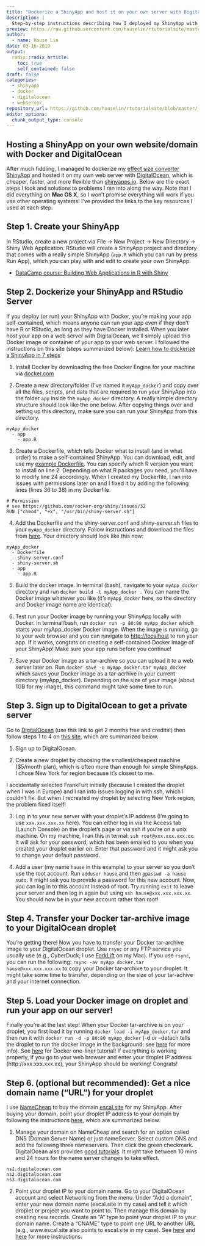 ```yaml
---
title: "Dockerize a ShinyApp and host it on your own server with DigitalOcean"
description: |
  Step-by-step instructions describing how I deployed my ShinyApp with Docker and hosted it on a web server with DigitalOcean (using Mac OS X).
preview: https://raw.githubusercontent.com/hauselin/rtutorialsite/master/docs/attachments/dockerShinyDigitalOcean.jpg
author:
  - name: Hause Lin
date: 03-16-2019
output:
  radix::radix_article:
    toc: true
    self_contained: false
draft: false
categories: 
  - shinyapp
  - docker
  - digitalocean
  - webserver
repository_url: https://github.com/hauselin/rtutorialsite/blob/master/_posts/2019-03-17-dockerize-a-shinyapp-and-host-it-on-your-own-server-with-digitalocean/dockerize-a-shinyapp-and-host-it-on-your-own-server-with-digitalocean.Rmd
editor_options: 
  chunk_output_type: console
---
```


## Hosting a ShinyApp on your own website/domain with Docker and DigitalOcean

After much fiddling, I managed to dockerize my [effect size converter ShinyApp](http://escal.site/) and hosted it on my own web server with [DigitalOcean](https://m.do.co/c/a32d79a17aa9), which is cheaper, faster, and more flexible than [shinyapps.io](http://shinyapps.io/). Below are the exact steps I took and solutions to problems I ran into along the way. Note that I did everything on **Mac OS X**, so I won't promise everything will work if you use other operating systems! I've provided the links to the key resources I used at each step. 

## Step 1. Create your ShinyApp

In RStudio, create a new project via File -> New Project -> New Directory -> Shiny Web Application. RStudio will create a ShinyApp project and directory that comes with a really simple ShinyApp (`app.R` which you can run by press Run App), which you can play with and edit to create your own ShinyApp. 

* [DataCamp course: Building Web Applications in R with Shiny](https://www.datacamp.com/tracks/shiny-fundamentals-with-r)

## Step 2. Dockerize your ShinyApp and RStudio Server

If you deploy (or run) your ShinyApp with Docker, you're making your app self-contained, which means anyone can run your app even if they don't have R or RStudio, as long as they have Docker installed. When you later host your app on a web server with DigitalOcean, we'll simply upload this Docker image or container of your app to your web server. I followed the instructions on this site (steps summarized below): [Learn how to dockerize a ShinyApp in 7 steps](https://www.bjoern-hartmann.de/post/learn-how-to-dockerize-a-shinyapp-in-7-steps/)

1. Install Docker by downloading the free Docker Engine for your machine via [docker.com](http://docker.com)

2. Create a new directory/folder (I've named it `myApp_docker`) and copy over all the files, scripts, and data that are required to run your ShinyApp into the folder `app` inside the `myApp_docker` directory. A really simple directory structure should look like the one below. After copying things over and setting up this directory, make sure you can run your ShinyApp from this directory. 

```
myApp_docker
  - app
    - app.R
```

3. Create a Dockerfile, which tells Docker what to install (and in what order) to make a self-contained ShinyApp. You can download, edit, and use my [example Dockerfile](https://raw.githubusercontent.com/hauselin/rtutorialsite/master/docs/attachments/Dockerfile). You can specify which R version you want to install on line 2. Depending on what R packages you need, you'll have to modify line 24 accordingly. When I created my Dockerfile, I ran into issues with permissions later on and I fixed it by adding the following lines (lines 36 to 38) in my Dockerfile.

```
# Permission
# see https://github.com/rocker-org/shiny/issues/32
RUN ["chmod", "+x", "/usr/bin/shiny-server.sh"]
```

4. Add the Dockerfile and the shiny-server.conf and shiny-server.sh files to your `myApp_docker` directory. Follow instructions and download the files from [here](https://www.bjoern-hartmann.de/post/learn-how-to-dockerize-a-shinyapp-in-7-steps/#step-4-add-configuration-files-for-your-shinyapp). Your directory should look like this now:

```
myApp_docker
  - Dockerfile
  - shiny-server.conf
  - shiny-server.sh
  - app
    - app.R
```

5. Build the docker image. In terminal (bash), navigate to your `myApp_docker` directory and run `docker build -t myApp_docker .` You can name the Docker image whatever you like (it's `myApp_docker` here, so the directory and Docker image name are identical).

6. Test run your Docker image by running your ShinyApp locally with Docker. In terminal/bash, run `docker run -p 80:80 myApp_docker` which starts your myApp_docker Docker image. When the image is running, go to your web browser and you can navigate to [http://localhost](http://localhost) to run your app. If it works, congrats on creating a self-contained Docker image of your ShinyApp! Make sure your app runs before you continue!

7. Save your Docker image as a tar-archive so you can upload it to a web server later on. Run `docker save -o myApp_docker.tar myApp_docker` which saves your Docker image as a tar-acrhive in your current directory (myApp_docker). Depending on the size of your image (about 1GB for my image), this command might take some time to run.

## Step 3. Sign up to DigitalOcean to get a private server

Go to [DigitalOcean](https://m.do.co/c/a32d79a17aa9) (use this link to get 2 months free and credits!) then follow steps 1 to 4 on [this site](https://deanattali.com/2015/05/09/setup-rstudio-shiny-server-digital-ocean/), which are summarized below. 

1. Sign up to DigitalOcean.

2. Create a new droplet by choosing the smallest/cheapest machine ($5/month plan), which is often more than enough for simple ShinyApps. I chose New York for region because it's closest to me.

<aside>
I accidentally selected FrankFurt initially (because I created the droplet when I was in Europe) and I ran into issues logging in with ssh, which I couldn't fix. But when I recreated my droplet by selecting New York region, the problem fixed itself!
</aside>

3. Log in to your new server with your droplet's IP address (I'm going to use `xxx.xxx.xxx.xx` here). You can either log in via the Access tab (Launch Console) on the droplet's page or via ssh if you're on a unix machine. On my machine, I ran this in termal: `ssh root@xxx.xxx.xxx.xx`. It will ask for your password, which has been emailed to you when you created your droplet earlier on. Enter that password and it might ask you to change your default password. 

4. Add a user (my name `hause` in this example) to your server so you don't use the root account. Run `adduser hause` and then `gpasswd -a hause sudo`. It might ask you to provide a password for this new account. Now, you can log in to this account instead of root. Try running `exit` to leave your server and then log in again but using `ssh hause@xxx.xxx.xxx.xx`. You should now be in your new account rather than root!

## Step 4. Transfer your Docker tar-archive image to your DigitalOcean droplet

You're getting there! Now you have to transfer your Docker tar-archive image to your DigitalOcean droplet. Use `rsync` or any FTP service you usually use (e.g., CyberDuck; I use [ForkLift](https://binarynights.com/) on my Mac). If you use `rsync`, you can run the following: `rsync -av myApp_docker.tar hause@xxx.xxx.xxx.xx` to copy your Docker tar-archive to your droplet. It might take some time to transfer, depending on the size of your tar-achive and your internet connection.

## Step 5. Load your Docker image on droplet and run your app on our server!

Finally you're at the last step! When your Docker tar-archive is on your droplet, you first load it by running `docker load -i myApp_docker.tar` and then run it with `docker run -d -p 80:80 myApp_docker` (-d or --detach tells the droplet to run the docker image in the background; see [here](http://networkstatic.net/running-docker-machine-on-digital-ocean/) for more info). See [here](http://networkstatic.net/docker-one-liners/) for Docker one-liner tutorial! If everything is working properly, if you go to your web browser and enter your droplet IP address (http://xxx.xxx.xxx.xx), your ShinyApp should be working! Congrats!

## Step 6. (optional but recommended): Get a nice domain name ("URL") for your droplet

I use [NameCheap](http://namecheap.com/) to buy the domain [escal.site](escal.site) for my ShinyApp. After buying your domain, point your droplet IP address to your domain by following the instructions [here](https://www.howlthemes.com/point-domain-name-digitalocean-droplet/), which are summarized below.

1. Manage your domain on NameCheap and search for an option called DNS (Domain Server Name) or just nameServer. Select custom DNS and add the following three nameservers. Then click the green checkmark. DigitalOcean also provides [good tutorials](https://www.digitalocean.com/community/tutorials/how-to-point-to-digitalocean-nameservers-from-common-domain-registrars#registrar-namecheap). It might take between 10 mins and 24 hours for the name server changes to take effect. 

```
ns1.digitalocean.com
ns2.digitalocean.com
ns3.digitalocean.com
```

2. Point your droplet IP to your domain name. Go to your DigitalOcean account and select Networking from the menu. Under "Add a domain", enter your new domain name (escal.site in my case) and tell it which droplet or project you want to point to. Then manage this domain by creating new records. Create an "A" type to point your droplet IP to your domain name. Create a "CNAME" type to point one URL to another URL (e.g., www.escal.site also points to escal.site in my case). See [here](https://www.howlthemes.com/point-domain-name-digitalocean-droplet/) and [here](https://www.digitalocean.com/docs/networking/dns/how-to/manage-records/) for more instructions. 





